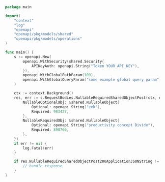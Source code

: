 ```go showLineNumbers copy filename="Nullable Required Shared Object Post usage example"
package main

import(
	"context"
	"log"
	"openapi"
	"openapi/pkg/models/shared"
	"openapi/pkg/models/operations"
)

func main() {
    s := openapi.New(
        openapi.WithSecurity(shared.Security{
            APIKeyAuth: openapi.String("Token YOUR_API_KEY"),
        }),
        openapi.WithGlobalPathParam(100),
        openapi.WithGlobalQueryParam("some example global query param"),
    )

    ctx := context.Background()
    res, err := s.RequestBodies.NullableRequiredSharedObjectPost(ctx, operations.NullableRequiredSharedObjectPostRequestBody{
        NullableOptionalObj: &shared.NullableObject{
            Optional: openapi.String("eek"),
            Required: 983427,
        },
        NullableRequiredObj: &shared.NullableObject{
            Optional: openapi.String("productivity concept Divide"),
            Required: 898760,
        },
    })
    if err != nil {
        log.Fatal(err)
    }

    if res.NullableRequiredSharedObjectPost200ApplicationJSONString != nil {
        // handle response
    }
}
```
